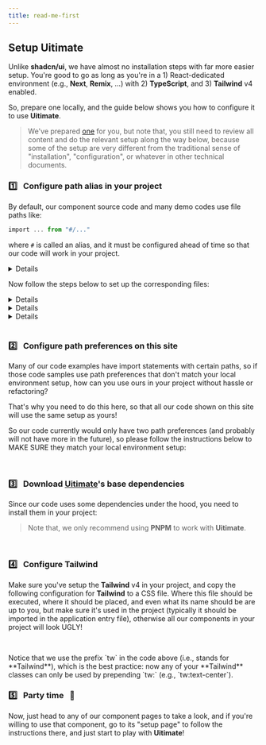 ```yaml
---
title: read-me-first
---
```

## Setup **Uitimate**

Unlike **shadcn/ui**, we have almost no installation steps with far more easier setup.
You're good to go as long as you're in a 1) React-dedicated environment (e.g., **Next**, **Remix**, …) with 2) **TypeScript**, and 3) **Tailwind** v4 enabled.

So, prepare one locally, and the guide below shows you how to configure it to use **Uitimate**.

> We've prepared [one](https://github.com/its-tim-lee/uitimate/tree/main/packages/examples/uitimate-starter) for you, but note that,
> you still need to review all content and do the relevant setup along the way below,
> because some of the setup are very different from the traditional sense of "installation", "configuration", or whatever in other technical documents.

### 1️⃣ &nbsp; Configure path alias in your project

By default, our component source code and many demo codes use file paths like:
```ts
import ... from "#/..."
```
where `#` is called an alias, and it must be configured ahead of time so that our code will work in your project.

<details className="tw:cursor-pointer">
<TrackableSummary id="setup__why-this-alias-symbol">**DEEP DIVE**: Why `#`? Why not `@`?</TrackableSummary>
<div className="tw:pl-4">
  Using `#` is actually the best practice, because it leverages **Node.js**'s native subpath imports ⎯
  entries in the "imports" field of your package.json must start with `#` to distinguish them from package specifiers,
  so `import foo from '#src/foo.js'` works out-of-the-box across **Node**, test runners, and bundlers without plugins or polyfills.

  In contrast, @-based aliases (e.g. `@/src`) must be manually configured for each tool ⎯
  **Vite** requires explicit setup in the configuration file (and matching paths in tsconfig.json),
  while **Webpack**, **ESLint**, and others similarly demand custom overrides.

  Additionally, `@` overlaps with npm's scoped-package syntax (`@scope/pkg`),
  but `#` is reserved for internal subpath imports and can't clash with external packages,
  ensuring consistent resolution and a unified setup across your entire toolchain
  (i.e., you can now also use `#` in your build tool configuration files without hassle!)

  Since using `#` is best practice, we currently don't consider using any other symbol in our code and setup.
  <br/>
</div>
</details>

Now follow the steps below to set up the corresponding files:

<details className="tw:cursor-pointer">
<TrackableSummary id="setup__tsconfig-instruction">tsconfig.json</TrackableSummary>
  <div>
  Usually you will have this **TypeScript** file, but the name can be slightly different (e.g., maybe it's called `tsconfig.app.json`) depends on your choice of scaffolding tool (e.g., **Vite**, **Webpack**, …).
  ```json
  {
    "compilerOptions": {
      "paths": {
        "#/*": ["app/*"], // doesn't need to be `app`, you may change it to whatever you want (e.g., `src`)
        // ...
      },
      // ...
    },
    // ...
  }
  ```
  </div>
</details>

<details className="tw:cursor-pointer">
<TrackableSummary id="setup__build-tool-instruction">the build tool configuration file</TrackableSummary>
  <div className="tw:pl-4">
  This means that you're using something like **Vite** or **Webpack**, so you need to tell it what `#` means to allow it to analyze and/or compile correctly. Below is an example for **Vite**, but this is extremely common and easy to do in all other build tools:
  ```ts
  // ...
  import tsconfigPaths from "vite-tsconfig-paths";
  export default defineConfig({
    plugins: [
      // ...
      tsconfigPaths()
    ],
    // ....
  });
  ```
  </div>
</details>

<details className="tw:cursor-pointer">
<TrackableSummary id="setup__package-json-instruction">package.json</TrackableSummary>
<div>
  ```json
  {
    "imports": {
      "#/*": "./app/*" // doesn't need to be `app`, you may change it to whatever you want (e.g., `src`)
      // ...
    },
    // ...
  }
  ```
  </div>
</details>

<br/>

### 2️⃣ &nbsp; Configure path preferences on this site

Many of our code examples have import statements with certain paths,
so if those code samples use path preferences that don't match your local environment setup,
how can you use ours in your project without hassle or refactoring?

That's why you need to do this here, so that all our code shown on this site will use the same setup as yours!

So our code currently would only have two path preferences (and probably will not have more in the future),
so please follow the instructions below to MAKE SURE they match your local environment setup:

<HelpersPathSection />

<ComponentsPathSection />

<br/>

### 3️⃣ &nbsp; Download **<u>Uitimate</u>**'s base dependencies
Since our code uses some dependencies under the hood, you need to install them in your project:

<TerminalCommandInstructor cli="npm add @tailwindcss/typography tailwind-merge tailwind-variants tailwindcss-animate lodash-es change-case clsx" />

> Note that, we only recommend using **PNPM** to work with **Uitimate**.

<br/>

### 4️⃣ &nbsp; Configure **Tailwind**
Make sure you've setup the **Tailwind** v4 in your project, and copy the following configuration for **Tailwind** to a CSS file. Where this file should be executed,
where it should be placed, and even what its name should be are up to you, but make sure it's used in the project
(typically it should be imported in the application entry file),
otherwise all our components in your project will look UGLY!

```tsx file="style/core.css" id="tailwind-config"
```

<br />

<Banner>
Notice that we use the prefix `tw` in the code above (i.e., stands for **Tailwind**), which is the best practice:
now any of your **Tailwind** classes can only be used by prepending `tw:` (e.g., `tw:text-center`).
</Banner>

<br/>

### 5️⃣ &nbsp; Party time &nbsp; 🎉
Now, just head to any of our component pages to take a look,
and if you're willing to use that component, go to its "setup page" to follow the instructions there,
and just start to play with **Uitimate**!



